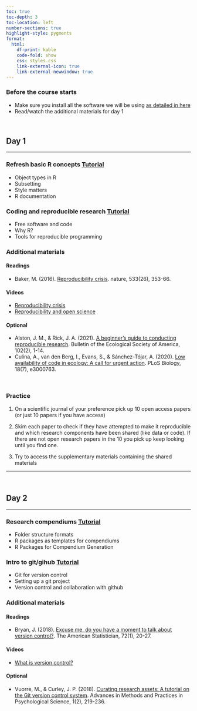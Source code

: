 ```yaml
---
toc: true
toc-depth: 3
toc-location: left
number-sections: true
highlight-style: pygments
format:
  html:
    df-print: kable
    code-fold: show
    css: styles.css
    link-external-icon: true
    link-external-newwindow: true    
---
```


::: {.alert .alert-success}
### Before the course starts {.unnumbered .unlisted}

- Make sure you install all the software we will be using [as detailed in here](course_prep.qmd)
- Read/watch the additional materials for day 1

:::

 

## **Day 1**

---

### **Refresh basic R concepts** <a href="r_basics.qmd" class="btn btn-warning btn-xs" role="button">Tutorial</a>

-   Object types in R
-   Subsetting
-   Style matters
-   R documentation

### **Coding and reproducible research** <a href="coding_and_reproducibility.qmd" class="btn btn-warning btn-xs" role="button">Tutorial</a>

-   Free software and code
-   Why R?
-   Tools for reproducible programming

::: {.alert .alert-warning}
### Additional materials

#### Readings

-   Baker, M. (2016). [Reproducibility crisis](https://www.nature.com/articles/533452a). nature, 533(26), 353-66.

#### Videos

-   [Reproducibility crisis](https://www.youtube.com/watch?v=FpCrY7x5nEE&t=54s)
-   [Reproducibility and open science](https://www.youtube.com/watch?v=c-bemNZ-IqA&t=384s)

#### Optional 

-   Alston, J. M., & Rick, J. A. (2021). [A beginner's guide to conducting reproducible research](http://jessicarick.com/s/Alston_ReproducibleResearch_BulletinESA_Rev1.pdf). Bulletin of the Ecological Society of America, 102(2), 1-14.
-   Culina, A., van den Berg, I., Evans, S., & Sánchez-Tójar, A. (2020). [Low availability of code in ecology: A call for urgent action](https://journals.plos.org/plosbiology/article?id=10.1371/journal.pbio.3000763). PLoS Biology, 18(7), e3000763.

:::

 


::: {.alert .alert-info}
### Practice

1. On a scientific journal of your preference pick up 10 open access papers (or just 10 papers if you have access) 

1. Skim each paper to check if they have attempted to make it reproducible and which research components have been shared (like data or code). If there are not open research papers in the 10 you pick up keep looking until you find one.  

1. Try to access the supplementary materials containing the shared materials

:::

------------------------------------------------------------------------

 

## Day 2 

---

### **Research compendiums** <a href="research_compendiums.qmd" class="btn btn-warning btn-xs" role="button">Tutorial</a>

-   Folder structure formats
-   R packages as templates for compendiums
-   R Packages for Compendium Generation

### **Intro to git/gihub** <a href="intro_to_git_and_github.qmd" class="btn btn-warning btn-xs" role="button">Tutorial</a>

-  Git for version control
-  Setting up a git project
-  Version control and collaboration with github


::: {.alert .alert-warning}
### Additional materials

#### Readings

-   Bryan, J. (2018). [Excuse me, do you have a moment to talk about version control?](https://peerj.com/preprints/3159.pdf). The American Statistician, 72(1), 20-27.

#### Videos

-   [What is version control?](https://www.youtube.com/watch?v=Yc8sCSeMhi4)

#### Optional 

- Vuorre, M., & Curley, J. P. (2018). [Curating research assets: A tutorial on the Git version control system](https://journals.sagepub.com/doi/full/10.1177/2515245918754826). Advances in Methods and Practices in Psychological Science, 1(2), 219-236.

:::

